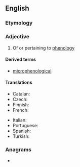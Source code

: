 ==English==

===Etymology===
{{suffix|en|phenology|ical}}

===Adjective===
{{en-adj|-}}

# Of or pertaining to [[phenology]]

====Derived terms====
* [[microphenological]]

====Translations====
{{trans-top|pertaining to phenology}}
* Catalan: {{t|ca|fenològic}}
* Czech: {{t|cs|fenologický|m}}
* Finnish: {{t|fi|fenologinen}}
* French: {{t+|fr|phénologique}}
{{trans-mid}}
* Italian: {{t|it|fenologico}}
* Portuguese: {{t|pt|fenológico}}
* Spanish: {{t+|es|fenológico}}
* Turkish: {{t+|tr|belirti bilimsel}}
{{trans-bottom}}

===Anagrams===
* {{anagrams|en|a=aceghillnoop|nephological}}